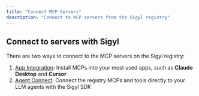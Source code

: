 ```yaml
---
title: "Connect MCP Servers"
description: "Connect to MCP servers from the Sigyl registry"
---
```


## Connect to servers with Sigyl

There are two ways to connect to the MCP servers on the Sigyl registry: <br/>
1. [App Integration](/docs/app-integration): Install MCPs into your most used apps, such as **Claude Desktop** and **Cursor**
2. [Agent Connect](/docs/agent-connect): Connect the registry MCPs and tools directly to your LLM agents with the Sigyl SDK
